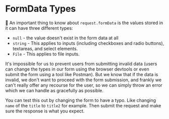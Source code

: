# FormData Types

<EpicVideo url="https://www.epicweb.dev/workshops/full-stack-foundations/mutations/handling-form-errors-and-user-mistakes" />

🦉 An important thing to know about `request.formData` is the values stored in
it can have three different types:

- `null` - the value doesn't exist in the form data at all
- `string` - This applies to inputs (including checkboxes and radio buttons),
  textareas, and select elements.
- `File` - This applies to file inputs.

It's impossible for us to prevent users from submitting invalid data (users can
change the types in our form using the browser devtools or even submit the form
using a tool like Postman). But we know that if the data is invalid, we don't
want to proceed with the form submission, and frankly we can't really offer any
recourse for the user, so we can simply throw an error which we can handle as
gracefully as possible.

You can test this out by changing the form to have a typo. Like changing `name`
of the `title` to `title2` for example. Then submit the request and make sure
the response is what you expect.
